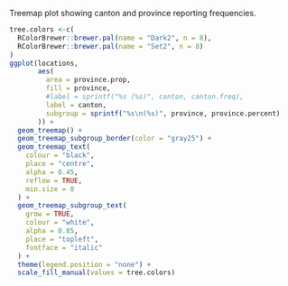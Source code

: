 
Treemap plot showing canton and province reporting frequencies.

```r
tree.colors <-c(
  RColorBrewer::brewer.pal(name = "Dark2", n = 8),
  RColorBrewer::brewer.pal(name = "Set2", n = 8)
)
ggplot(locations,
       aes(
         area = province.prop,
         fill = province,
         #label = sprintf("%s (%s)", canton, canton.freq),
         label = canton,
         subgroup = sprintf("%s\n(%s)", province, province.percent)
       )) +
  geom_treemap() +
  geom_treemap_subgroup_border(color = "gray25") +
  geom_treemap_text(
    colour = "black",
    place = "centre",
    alpha = 0.45,
    reflow = TRUE,
    min.size = 0
  ) +
  geom_treemap_subgroup_text(
    grow = TRUE,
    colour = "white",
    alpha = 0.85,
    place = "topleft",
    fontface = "italic"
  ) +
  theme(legend.position = "none") +
  scale_fill_manual(values = tree.colors)
```

